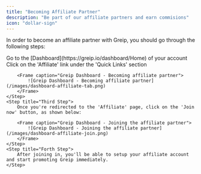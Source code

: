 ```yaml
---
title: "Becoming Affiliate Partner"
description: "Be part of our affiliate partners and earn commisions"
icon: "dollar-sign"
---
```


In order to become an affiliate partner with Greip, you should go through the following steps:

<Steps>
    <Step title="First Step">
        Go to the [Dashboard](https://greip.io/dashboard/Home) of your account
    </Step>
    <Step title="Second Step">
        Click on the 'Affiliate' link under the 'Quick Links' section

        <Frame caption="Greip Dashboard - Becoming affiliate partner">
            ![Greip Dashboard - Becoming affiliate partner](/images/dashboard-affiliate-tab.png)
        </Frame>
    </Step>
    <Step title="Third Step">
        Once you're redirected to the 'Affiliate' page, click on the 'Join now' button, as shown below:

        <Frame caption="Greip Dashboard - Joining the affiliate partner">
            ![Greip Dashboard - Joining the affiliate partner](/images/dashboard-affiliate-join.png)
        </Frame>
    </Step>
    <Step title="Forth Step">
        After joining in, you'll be able to setup your affiliate account and start promoting Greip immediately.
    </Step>

</Steps>
